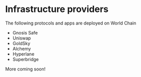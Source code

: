 # Infrastructure providers

The following protocols and apps are deployed on World Chain 

- Gnosis Safe
- Uniswap 
- GoldSky 
- Alchemy
- Hyperlane
- Superbridge

More coming soon!
